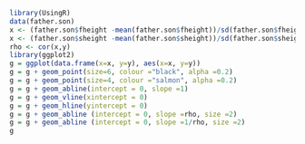 ```r
library(UsingR)
data(father.son)
x <- (father.son$fheight -mean(father.son$fheight))/sd(father.son$fheight)
x <- (father.son$sheight -mean(father.son$sheight))/sd(father.son$sheight)
rho <- cor(x,y)
library(ggplot2)
g = ggplot(data.frame(x=x, y=y), aes(x=x, y=y))
g = g + geom_point(size=6, colour ="black", alpha =0.2)
g = g + geom_point(size=4, colour ="salmon", alpha =0.2)
g = g + geom_abline(intercept = 0, slope =1)
g = g + geom_vline(xintercept = 0)
g = g + geom_hline(yintercept = 0)
g = g + geom_abline (intercept = 0, slope =rho, size =2)
g = g + geom_abline (intercept = 0, slope =1/rho, size =2)
g
```